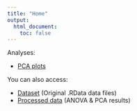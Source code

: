 ```yaml
---
title: "Home"
output:
  html_document:
    toc: false
---
```


Analyses:

* [PCA plots](pca.html)

You can also access:

* [Dataset](https://github.com/simecek/TheAgingProteome/tree/master/data) (Original .RData data files)
* [Processed data](https://github.com/simecek/TheAgingProteome/tree/master/output) (ANOVA & PCA results)


